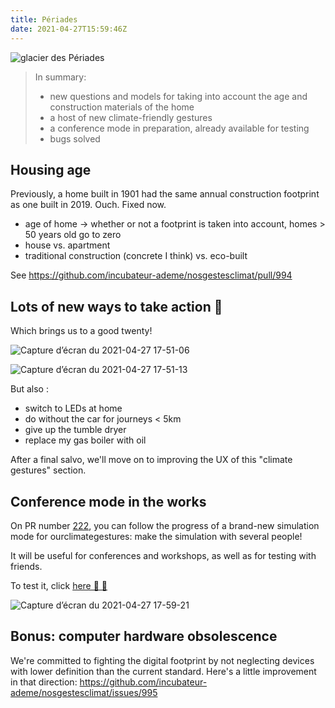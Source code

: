 ---
title: Périades
date: 2021-04-27T15:59:46Z
---

![glacier des Périades](https://upload.wikimedia.org/wikipedia/commons/thumb/7/77/00_Chamonix_-_Les_Grandes_Jorasses_-_JPG.jpg/800px-00_Chamonix_-_Les_Grandes_Jorasses_-_JPG.jpg)



> In summary: 
> - new questions and models for taking into account the age and construction materials of the home
> - a host of new climate-friendly gestures
> - a conference mode in preparation, already available for testing
> - bugs solved

## Housing age

Previously, a home built in 1901 had the same annual construction footprint as one built in 2019. Ouch. Fixed now. 

 -  age of home -> whether or not a footprint is taken into account, homes > 50 years old go to zero
 -  house vs. apartment
 -  traditional construction (concrete I think) vs. eco-built

See https://github.com/incubateur-ademe/nosgestesclimat/pull/994

## Lots of new ways to take action :boxing_glove: 

Which brings us to a good twenty!

![Capture d’écran du 2021-04-27 17-51-06](https://user-images.githubusercontent.com/1177762/116272451-32cf5380-a781-11eb-8601-0e6ac7e83f9e.png)

![Capture d’écran du 2021-04-27 17-51-13](https://user-images.githubusercontent.com/1177762/116272430-2d720900-a781-11eb-9786-e09c5f5e8fcc.png)

But also : 
- switch to LEDs at home
- do without the car for journeys &lt; 5km
- give up the tumble dryer
- replace my gas boiler with oil

After a final salvo, we'll move on to improving the UX of this "climate gestures" section.


## Conference mode in the works

On PR number <a href="https://github.com/incubateur-ademe/nosgestesclimat-site/pull/222">222</a>, you can follow the progress of a brand-new simulation mode for ourclimategestures: make the simulation with several people! 

It will be useful for conferences and workshops, as well as for testing with friends.

To test it, click <a href="https://conf--nosgestesclimat.netlify.app/conférence">here 🏹 🏹</a>

![Capture d’écran du 2021-04-27 17-59-21](https://user-images.githubusercontent.com/1177762/116273752-5515a100-a782-11eb-8483-c378c2c7406e.png)



## Bonus: computer hardware obsolescence

We're committed to fighting the digital footprint by not neglecting devices with lower definition than the current standard. Here's a little improvement in that direction: https://github.com/incubateur-ademe/nosgestesclimat/issues/995




